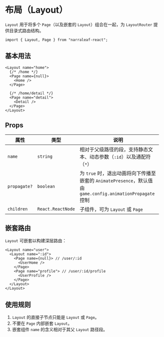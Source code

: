 # 布局（Layout）

`Layout` 用于将多个 `Page`（以及嵌套的 `Layout`）组合在一起，为 `LayoutRouter` 提供目录式路由结构。

```tsx
import { Layout, Page } from "narraleaf-react";
```

## 基本用法

```tsx
<Layout name="home">
  {/* /home */}
  <Page name={null}>
    <Home />
  </Page>

  {/* /home/detail */}
  <Page name="detail">
    <Detail />
  </Page>
</Layout>
```

## Props

| 属性 | 类型 | 说明 |
| ---- | ---- | ---- |
| `name` | `string` | 相对于父级路径的段，支持静态文本、动态参数（`:id`）以及通配符（`*`） |
| `propagate?` | `boolean` | 为 `true` 时，退出动画将向下传播至嵌套的 `AnimatePresence`，默认值由 `game.config.animationPropagate` 控制 |
| `children` | `React.ReactNode` | 子组件，可为 `Layout` 或 `Page` |

## 嵌套路由

`Layout` 可嵌套以构建深层路由：

```tsx
<Layout name="user">
  <Layout name=":id">
    <Page name={null}> // /user/:id
      <UserHome />
    </Page>
    <Page name="profile"> // /user/:id/profile
      <UserProfile />
    </Page>
  </Layout>
</Layout>
```

## 使用规则

1. `Layout` 的直接子节点只能是 `Layout` 或 `Page`。
2. 不要在 `Page` 内部嵌套 `Layout`。
3. 嵌套组件 `name` 的含义相对于其父 `Layout` 路径段。 